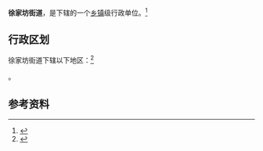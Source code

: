 {{中国乡级行政区|36/01/04/009/000}}

'''徐家坊街道'''，是{{PRC admin/fullname|36/01/04/009/000|3}}下辖的一个[[乡镇|乡镇]]级行政单位。<ref>{{PRC admin/ref sgc|{{PRC admin/parent|36/01/04/009/000}}}}</ref>

== 行政区划 ==

徐家坊街道下辖以下地区：<ref>{{PRC admin/ref sgc|36/01/04/009/000}}</ref>

{{PRC admin/children|36/01/04/009/000}}。

== 参考资料 ==

{{reflist}}

{{行政区划小作品}}
{{PRC admin/navcat|36/01/04/009/000}}
